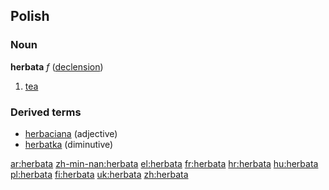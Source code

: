 ==Polish==
===Noun===
'''herbata''' ''f'' ([[Wiktionary Appendix:Polish hard feminine noun declension|declension]])
# [[tea]]

===Derived terms===
* [[herbaciana]] (adjective)
* [[herbatka]] (diminutive)

[[ar:herbata]]
[[zh-min-nan:herbata]]
[[el:herbata]]
[[fr:herbata]]
[[hr:herbata]]
[[hu:herbata]]
[[pl:herbata]]
[[fi:herbata]]
[[uk:herbata]]
[[zh:herbata]]